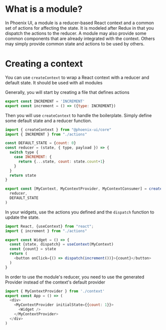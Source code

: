 
<Meta title="Map/Components" />

# What is a module?

In Phoenix UI, a module is a reducer-based React context and a common set of actions for affecting the state.
It is modeled after Redux in that you dispatch the actions to the reducer. A module may also provide
some common components that are already integrated with the context. Others may simply provide common
state and actions to be used by others.

# Creating a context

You can use `createContext` to wrap a React context with a reducer and default state. It should be used
with all modules 

Generally, you will start by creating a file that defines actions

```javascript title="actions.js"
export const INCREMENT = 'INCREMENT'
export const increment = () => ({type: INCREMENT})
```

Then you will use `createContext` to handle the boilerplate. Simply define
some default state and a reducer function. 

```javascript title="context.js"
import { createContext } from "@phoenix-ui/core"
import { INCREMENT } from "./actions"

const DEFAULT_STATE = {count: 0}
const reducer = (state, { type, payload }) => {
  switch type {
    case INCREMENT: {
      return {...state, count: state.count+1}
    }
  }
  return state
}

export const [MyContext, MyContextProvider, MyContextConsumer] = createContext(
  reducer,
  DEFAULT_STATE
)
```

In your widgets, use the actions you defined and the `dispatch` function to
update the state.

```javascript title="Widet.jsx"
import React, {useContext} from "react";
import { increment } from "./actions"

export const Widget = () => {
  const {state, dispatch} = useContext(MyContext)
  const {count} = state
  return (
    <button onClick={() => dispatch(increment())}>{count}</button>
  )
}
```

In order to use the module's reducer, you need to use the 
generated Provider instead of the context's default provider

```javascript title="App.jsx"
import { MyContextProvider } from './context'
export const App = () => (
  <div>
    <MyContextProvider initialState={{count: 1}}>
      <Widget />
    </MyContextProvider>
  </div>
)
```

